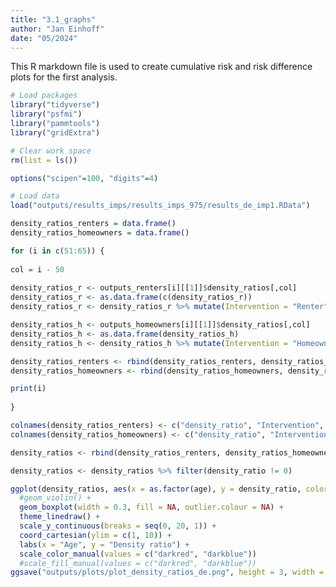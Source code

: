 ```yaml
---
title: "3.1_graphs"
author: "Jan Einhoff"
date: "05/2024"
---
```


This R markdown file is used to create cumulative risk and risk difference plots for the first analysis.

```r
# Load packages
library("tidyverse")
library("psfmi")
library("pammtools")
library("gridExtra")

# Clear work space
rm(list = ls())

options("scipen"=100, "digits"=4)

```

```r
# Load data
load("outputs/results_imps/results_imps_975/results_de_imp1.RData")

density_ratios_renters = data.frame()
density_ratios_homeowners = data.frame()

for (i in c(51:65)) {
  
col = i - 50
  
density_ratios_r <- outputs_renters[i][[1]]$density_ratios[,col]
density_ratios_r <- as.data.frame(c(density_ratios_r))
density_ratios_r <- density_ratios_r %>% mutate(Intervention = "Renter", age = i)

density_ratios_h <- outputs_homeowners[i][[1]]$density_ratios[,col]
density_ratios_h <- as.data.frame(density_ratios_h)
density_ratios_h <- density_ratios_h %>% mutate(Intervention = "Homeowner", age = i)

density_ratios_renters <- rbind(density_ratios_renters, density_ratios_r)
density_ratios_homeowners <- rbind(density_ratios_homeowners, density_ratios_h)

print(i)
  
}

colnames(density_ratios_renters) <- c("density_ratio", "Intervention", "age")
colnames(density_ratios_homeowners) <- c("density_ratio", "Intervention", "age")

density_ratios <- rbind(density_ratios_renters, density_ratios_homeowners)

density_ratios <- density_ratios %>% filter(density_ratio != 0)

ggplot(density_ratios, aes(x = as.factor(age), y = density_ratio, color = Intervention, fill = Intervention)) +
  #geom_violin() +
  geom_boxplot(width = 0.3, fill = NA, outlier.colour = NA) +
  theme_linedraw() +
  scale_y_continuous(breaks = seq(0, 20, 1)) +
  coord_cartesian(ylim = c(1, 10)) +
  labs(x = "Age", y = "Density ratio") +
  scale_color_manual(values = c("darkred", "darkblue"))
  #scale_fill_manual(values = c("darkred", "darkblue"))
ggsave("outputs/plots/plot_density_ratios_de.png", height = 3, width = 8)

```

```r

```
